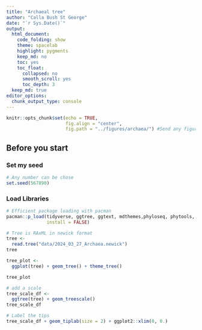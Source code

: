 ```yaml
---
title: "Archaeal tree"
author: "Calla Bush St George"
date: "`r Sys.Date()`"
output:
  html_document: 
    code_folding: show
    theme: spacelab
    highlight: pygments
    keep_md: no
    toc: yes
    toc_float:
      collapsed: no
      smooth_scroll: yes
      toc_depth: 3
  keep_md: true  
editor_options: 
  chunk_output_type: console
---
```


```r
knitr::opts_chunk$set(echo = TRUE,
                      fig.align = "center",
                      fig.path = "../figures/archaea/") #Send any figure output to this folder
```

## Before you start

### Set my seed
```r
# Any number can be chose
set.seed(567890)
```

### Load Libraries

```r
# Efficient package loading with pacman 
pacman::p_load(tidyverse, ggtree, ggtext, mdthemes,phyloseq, phytools,
               install = FALSE)
```

```r
# Tree is RAxML in newick format
tree <- 
  read.tree("data/2024_03_27_Archaea.newick")
tree

```

```r
tree_plot <-
  ggplot(tree) + geom_tree() + theme_tree()

tree_plot

# add a scale
tree_scale_df <-
  ggtree(tree) + geom_treescale()
tree_scale_df

# Label the tips
tree_scale_df + geom_tiplab(size = 2) + ggplot2::xlim(0, 0.)

```

